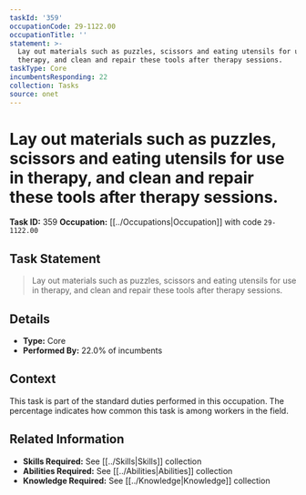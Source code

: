 ```yaml
---
taskId: '359'
occupationCode: 29-1122.00
occupationTitle: ''
statement: >-
  Lay out materials such as puzzles, scissors and eating utensils for use in
  therapy, and clean and repair these tools after therapy sessions.
taskType: Core
incumbentsResponding: 22
collection: Tasks
source: onet
---
```

# Lay out materials such as puzzles, scissors and eating utensils for use in therapy, and clean and repair these tools after therapy sessions.

**Task ID:** 359
**Occupation:** [[../Occupations|Occupation]] with code `29-1122.00`

## Task Statement

> Lay out materials such as puzzles, scissors and eating utensils for use in therapy, and clean and repair these tools after therapy sessions.

## Details

- **Type:** Core
- **Performed By:** 22.0% of incumbents

## Context

This task is part of the standard duties performed in this occupation. The percentage indicates how common this task is among workers in the field.

## Related Information

- **Skills Required:** See [[../Skills|Skills]] collection
- **Abilities Required:** See [[../Abilities|Abilities]] collection
- **Knowledge Required:** See [[../Knowledge|Knowledge]] collection
